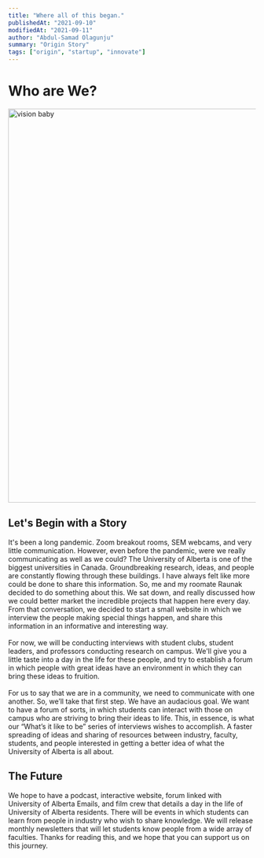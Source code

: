 ```yaml
---
title: "Where all of this began."
publishedAt: "2021-09-10"
modifiedAt: "2021-09-11"
author: "Abdul-Samad Olagunju"
summary: "Origin Story"
tags: ["origin", "startup", "innovate"]
---
```


# Who are We?

<img
  src="/vision.jpg"
  width="800"
  height="800"
  alt="vision baby"
  title="vision"
/>

## Let's Begin with a Story

It's been a long pandemic. Zoom breakout rooms, SEM webcams, and very little communication. However, even before the pandemic, were we really communicating as well as we could? The University of Alberta is one of the biggest universities in Canada. Groundbreaking research, ideas, and people are constantly flowing through these buildings. I have always felt like more could be done to share this information. So, me and my roomate Raunak decided to do something about this. We sat down, and really discussed how we could better market the incredible projects that happen here every day. From that conversation, we decided to start a small website in which we interview the people making special things happen, and share this information in an informative and interesting way.
<br></br>
For now, we will be conducting interviews with student clubs, student leaders, and professors conducting research on campus. We'll give you a little taste into a day in the life for these people, and try to establish a forum in which people with great ideas have an environment in which they can bring these ideas to fruition.
<br></br>
For us to say that we are in a community, we need to communicate with one another. So, we’ll take that first step. We have an audacious goal. We want to have a forum of sorts, in which students can interact with those on campus who are striving to bring their ideas to life. This, in essence, is what our “What’s it like to be” series of interviews wishes to accomplish. A faster spreading of ideas and sharing of resources between industry, faculty, students, and people interested in getting a better idea of what the University of Alberta is all about.

## The Future

We hope to have a podcast, interactive website, forum linked with University of Alberta Emails, and film crew that details a day in the life of University of Alberta residents. There will be events in which students can learn from people in industry who wish to share knowledge. We will release monthly newsletters that will let students know people from a wide array of faculties. Thanks for reading this, and we hope that you can support us on this journey.
